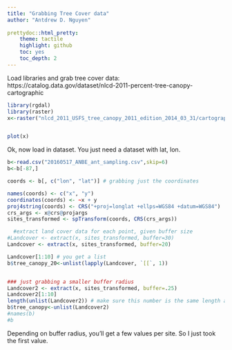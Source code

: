 ```yaml
---
title: "Grabbing Tree Cover data"
author: "Antdrew D. Nguyen"
  
prettydoc::html_pretty:
    theme: tactile
    highlight: github
    toc: yes
    toc_depth: 2
---
```


Load libraries and grab tree cover data: https://catalog.data.gov/dataset/nlcd-2011-percent-tree-canopy-cartographic

```r
library(rgdal)
library(raster)
x<-raster("nlcd_2011_USFS_tree_canopy_2011_edition_2014_03_31/cartographic_product/nlcd2011_usfs_treecanopy_cartographic_3-31-2014.img")


plot(x)


```

Ok, now load in dataset. You just need a dataset with lat, lon. 

```r
b<-read.csv("20160517_ANBE_ant_sampling.csv",skip=6)
b<-b[-87,]

coords <- b[, c("lon", "lat")] # grabbing just the coordinates

names(coords) <- c("x", "y")
coordinates(coords) <- ~x + y
proj4string(coords) <- CRS("+proj=longlat +ellps=WGS84 +datum=WGS84")
crs_args <- x@crs@projargs
sites_transformed <- spTransform(coords, CRS(crs_args))

  #extract land cover data for each point, given buffer size
#Landcover <- extract(x, sites_transformed, buffer=30)
Landcover <- extract(x, sites_transformed, buffer=20)

Landcover[1:10] # you get a list
b$tree_canopy_20<-unlist(lapply(Landcover, `[[`, 1))


### just grabbing a smaller buffer radius
Landcover2 <- extract(x, sites_transformed, buffer=.25)
Landcover2[1:10]
length(unlist(Landcover2)) # make sure this number is the same length as your data frame
b$tree_canopy<-unlist(Landcover2)
#names(b)
#b


```

Depending on buffer radius, you'll get a few values per site. So I just took the first value. 

